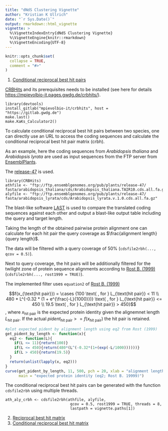 ```yaml
---
title: "dNdS Clustering Vignette"
author: "Kristian K Ullrich"
date: "`r Sys.Date()`"
output: rmarkdown::html_vignette
vignette: >
  %\VignetteIndexEntry{dNdS Clustering Vignette}
  %\VignetteEngine{knitr::rmarkdown}
  %\VignetteEncoding{UTF-8}
---
```


```r
knitr::opts_chunk$set(
  collapse = TRUE,
  comment = "#>"
)
```

1. [Conditional reciprocal best hit pairs](#crbhpairs)

[CRBHits](https://gitlab.gwdg.de/mpievolbio-it/crbhits) and its prerequisites needs to be installed (see here for details  [https://mpievolbio-it.pages.gwdg.de/crbhits/](https://mpievolbio-it.pages.gwdg.de/crbhits/)).

```
library(devtools)
install_gitlab("mpievolbio-it/crbhits", host = "https://gitlab.gwdg.de")
make.last()
make.KaKs_Calculator2()
```

To calculate conditional reciprocal best hit pairs between two species, one can directly use an URL to access the coding sequences and calculate the conditional reciprocal best hit pair matrix (crbh).

As an example, here the coding sequences from *Arabidopsis thaliana* and *Arabidopsis lyrata* are used as input sequences from the FTP server from [EnsemblPlants](https://plants.ensembl.org/index.html).

The [release-47](ftp://ftp.ensemblgenomes.org/pub/plants/release-47/fasta/) is used.

```
library(CRBHits)
athfile <- "ftp://ftp.ensemblgenomes.org/pub/plants/release-47/
fasta/arabidopsis_thaliana/cds/Arabidopsis_thaliana.TAIR10.cds.all.fa.gz"
alyfile <- "ftp://ftp.ensemblgenomes.org/pub/plants/release-47/
fasta/arabidopsis_lyrata/cds/Arabidopsis_lyrata.v.1.0.cds.all.fa.gz"
```

The blast-like software [LAST](http://last.cbrc.jp/) is used to compare the translated coding sequences against each other and output a blast-like output table including the query and target length.

Taking the length of the obtained pairwise protein alignment one can calculate for each hit pair the query coverage as $\frac{alignment length}{query length}$.

The data will be filtered with a query coverage of 50\% (`cdsfile2rbh(..., qcov = 0.5)`).

Next to query coverage, the hit pairs will be additionally filtered for the twilight zone of protein sequence alignments according to [Rost B. (1999)](https://academic.oup.com/peds/article/12/2/85/1550637) (`cdsfile2rbh(..., rost1999 = TRUE)`).

The implemented filter uses `equation2` of [Rost B. (1999)](https://academic.oup.com/peds/article/12/2/85/1550637)

$$f(x_{\text{hit pair}}) = \cases {100 \text{ , for } L_{\text{hit pair}} < 11 \\ 480 * L^{-0.32 * (1 + e^{\frac{-L}{1000}})} \text{ , for } L_{\text{hit pair}} <= 450 \\ 19.5 \text{ , for } L_{\text{hit pair}} > 450}$$
, where $x_{\text{hit pair}}$ is the expected protein identity given the alignemnet length $L_{\text{hit pair}}$. If the actual $pident_{\text{hit pair}} >= f(x_{\text{hit pair}})$ the hit pair is retained.


```r
#plot expected pident by alignment length using eq2 from Rost (1999)
get_pident_by_length <- function(x){
  eq2 <- function(L){
    if(L <= 11){return(100)}
    if(L <= 450){return(480*(L^(-0.32*(1+(exp(-L/1000))))))}
    if(L > 450){return(19.5)}
  }
  return(unlist(lapply(x, eq2)))
}
curve(get_pident_by_length, 11, 500, pch = 20, xlab = "alignment length", ylab = "pident",
      main = "expected protein identity (eq2; Rost B. 19999)")
```

The conditional reciprocal best hit pairs can be generated with the function `cdsfile2rbh` using multiple threads.

```
ath_aly_crbh <- cdsfile2rbh(athfile, alyfile,
                             qcov = 0.5, rost1999 = TRUE, threads = 8,
                             lastpath = vignette.paths[1])
```

2. [Reciprocal best hit matrix](#rbhmatrix)
3. [Conditional reciprocal best hit matrix](#crbhmatrix)
